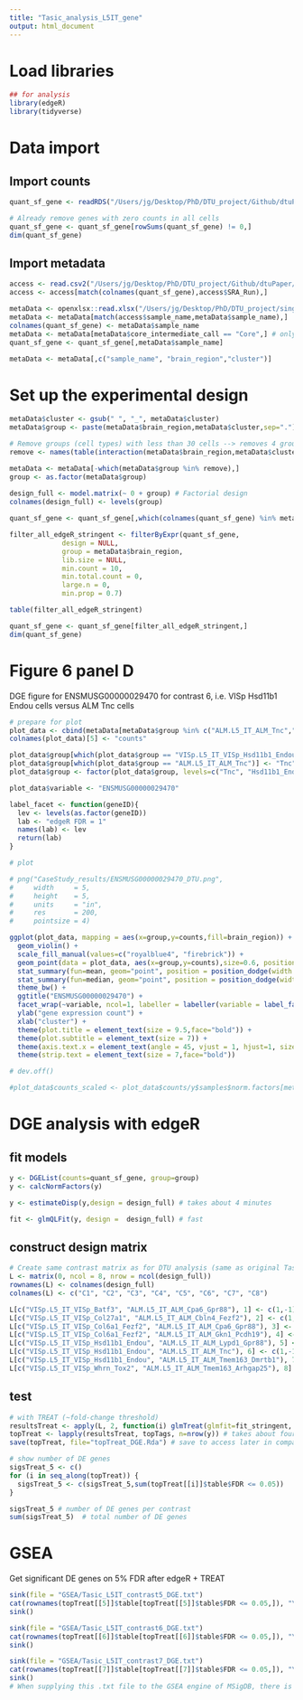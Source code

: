 ```yaml
---
title: "Tasic_analysis_L5IT_gene"
output: html_document
---
```


# Load libraries

```r
## for analysis
library(edgeR)
library(tidyverse)
```

# Data import

## Import counts

```r
quant_sf_gene <- readRDS("/Users/jg/Desktop/PhD/DTU_project/Github/dtuPaper/Data/Tasic_case_data/quantsf_counts_gene_L5IT")

# Already remove genes with zero counts in all cells
quant_sf_gene <- quant_sf_gene[rowSums(quant_sf_gene) != 0,]
dim(quant_sf_gene)
```

## Import metadata

```r
access <- read.csv2("/Users/jg/Desktop/PhD/DTU_project/Github/dtuPaper/Data/Tasic_data/GSE115746_accession_table.csv",sep = "\t")
access <- access[match(colnames(quant_sf_gene),access$SRA_Run),]

metaData <- openxlsx::read.xlsx("/Users/jg/Desktop/PhD/DTU_project/single_cell/Tasic/supplementary_tables/Supplementary_Table_10_Full_Metadata.xlsx")
metaData <- metaData[match(access$sample_name,metaData$sample_name),]
colnames(quant_sf_gene) <- metaData$sample_name
metaData <- metaData[metaData$core_intermediate_call == "Core",] # only retain cell that were unambiguously assigned to a certain cell type (cluster)
quant_sf_gene <- quant_sf_gene[,metaData$sample_name]

metaData <- metaData[,c("sample_name", "brain_region","cluster")]
```

# Set up the experimental design

```r
metaData$cluster <- gsub(" ", "_", metaData$cluster)
metaData$group <- paste(metaData$brain_region,metaData$cluster,sep=".")

# Remove groups (cell types) with less than 30 cells --> removes 4 groups
remove <- names(table(interaction(metaData$brain_region,metaData$cluster))[table(interaction(metaData$brain_region,metaData$cluster)) < 30])

metaData <- metaData[-which(metaData$group %in% remove),]
group <- as.factor(metaData$group)
 
design_full <- model.matrix(~ 0 + group) # Factorial design
colnames(design_full) <- levels(group)

quant_sf_gene <- quant_sf_gene[,which(colnames(quant_sf_gene) %in% metaData$sample_name)]
```

```r
filter_all_edgeR_stringent <- filterByExpr(quant_sf_gene,
             design = NULL,
             group = metaData$brain_region,
             lib.size = NULL,
             min.count = 10,
             min.total.count = 0,
             large.n = 0,
             min.prop = 0.7)

table(filter_all_edgeR_stringent)

quant_sf_gene <- quant_sf_gene[filter_all_edgeR_stringent,]
dim(quant_sf_gene)
```

# Figure 6 panel D

DGE figure for ENSMUSG00000029470 for contrast 6, i.e. VISp Hsd11b1 Endou cells versus ALM Tnc cells 

```r
# prepare for plot
plot_data <- cbind(metaData[metaData$group %in% c("ALM.L5_IT_ALM_Tnc","VISp.L5_IT_VISp_Hsd11b1_Endou"),],quant_sf_gene["ENSMUSG00000029470",metaData$group %in% c("ALM.L5_IT_ALM_Tnc","VISp.L5_IT_VISp_Hsd11b1_Endou")]) ## sample order is the same for both dataframes so we can do this
colnames(plot_data)[5] <- "counts"

plot_data$group[which(plot_data$group == "VISp.L5_IT_VISp_Hsd11b1_Endou")] <- "Hsd11b1_Endou"
plot_data$group[which(plot_data$group == "ALM.L5_IT_ALM_Tnc")] <- "Tnc"
plot_data$group <- factor(plot_data$group, levels=c("Tnc", "Hsd11b1_Endou"))

plot_data$variable <- "ENSMUSG00000029470"

label_facet <- function(geneID){
  lev <- levels(as.factor(geneID))
  lab <- "edgeR FDR = 1"
  names(lab) <- lev
  return(lab)
}

# plot

# png("CaseStudy_results/ENSMUSG00000029470_DTU.png",
#     width     = 5,
#     height    = 5,
#     units     = "in",
#     res       = 200,
#     pointsize = 4)

ggplot(plot_data, mapping = aes(x=group,y=counts,fill=brain_region)) +
  geom_violin() +
  scale_fill_manual(values=c("royalblue4", "firebrick")) +
  geom_point(data = plot_data, aes(x=group,y=counts),size=0.6, position = position_jitterdodge(jitter.width = 0.7,jitter.height = 0, dodge.width = 0.9)) +
  stat_summary(fun=mean, geom="point", position = position_dodge(width = 0.9), shape=18, size=4, colour = "cyan") + 
  stat_summary(fun=median, geom="point", position = position_dodge(width = 0.9), shape=18, size=3, colour = "green4") +
  theme_bw() +
  ggtitle("ENSMUSG00000029470") +
  facet_wrap(~variable, ncol=1, labeller = labeller(variable = label_facet(plot_data$variable))) +
  ylab("gene expression count") +
  xlab("cluster") +
  theme(plot.title = element_text(size = 9.5,face="bold")) +
  theme(plot.subtitle = element_text(size = 7)) +
  theme(axis.text.x = element_text(angle = 45, vjust = 1, hjust=1, size=8)) +
  theme(strip.text = element_text(size = 7,face="bold"))

# dev.off()

#plot_data$counts_scaled <- plot_data$counts/y$samples$norm.factors[metaData$group %in% c("ALM.L5_IT_ALM_Tnc","VISp.L5_IT_VISp_Hsd11b1_Endou")]
```

# DGE analysis with edgeR

## fit models

```r
y <- DGEList(counts=quant_sf_gene, group=group)
y <- calcNormFactors(y)

y <- estimateDisp(y,design = design_full) # takes about 4 minutes

fit <- glmQLFit(y, design =  design_full) # fast
```

## construct design matrix

```r
# Create same contrast matrix as for DTU analysis (same as original Tasic et al. analysis)
L <- matrix(0, ncol = 8, nrow = ncol(design_full))
rownames(L) <- colnames(design_full)
colnames(L) <- c("C1", "C2", "C3", "C4", "C5", "C6", "C7", "C8")

L[c("VISp.L5_IT_VISp_Batf3", "ALM.L5_IT_ALM_Cpa6_Gpr88"), 1] <- c(1,-1)
L[c("VISp.L5_IT_VISp_Col27a1", "ALM.L5_IT_ALM_Cbln4_Fezf2"), 2] <- c(1,-1)
L[c("VISp.L5_IT_VISp_Col6a1_Fezf2", "ALM.L5_IT_ALM_Cpa6_Gpr88"), 3] <- c(1,-1)
L[c("VISp.L5_IT_VISp_Col6a1_Fezf2", "ALM.L5_IT_ALM_Gkn1_Pcdh19"), 4] <- c(1,-1)
L[c("VISp.L5_IT_VISp_Hsd11b1_Endou", "ALM.L5_IT_ALM_Lypd1_Gpr88"), 5] <- c(1,-1)
L[c("VISp.L5_IT_VISp_Hsd11b1_Endou", "ALM.L5_IT_ALM_Tnc"), 6] <- c(1,-1)
L[c("VISp.L5_IT_VISp_Hsd11b1_Endou", "ALM.L5_IT_ALM_Tmem163_Dmrtb1"), 7] <- c(1,-1)
L[c("VISp.L5_IT_VISp_Whrn_Tox2", "ALM.L5_IT_ALM_Tmem163_Arhgap25"), 8] <- c(1,-1)
```

## test

```r
# with TREAT (~fold-change threshold)
resultsTreat <- apply(L, 2, function(i) glmTreat(glmfit=fit_stringent, contrast=i, lfc=1))
topTreat <- lapply(resultsTreat, topTags, n=nrow(y)) # takes about four minutes
save(topTreat, file="topTreat_DGE.Rda") # save to access later in comparison script

# show number of DE genes
sigsTreat_5 <- c()
for (i in seq_along(topTreat)) {
  sigsTreat_5 <- c(sigsTreat_5,sum(topTreat[[i]]$table$FDR <= 0.05))
}

sigsTreat_5 # number of DE genes per contrast
sum(sigsTreat_5)  # total number of DE genes
```

# GSEA

Get significant DE genes on 5% FDR after edgeR + TREAT

```r
sink(file = "GSEA/Tasic_L5IT_contrast5_DGE.txt")
cat(rownames(topTreat[[5]]$table[topTreat[[5]]$table$FDR <= 0.05,]), "\n")
sink()

sink(file = "GSEA/Tasic_L5IT_contrast6_DGE.txt")
cat(rownames(topTreat[[6]]$table[topTreat[[6]]$table$FDR <= 0.05,]), "\n")
sink()

sink(file = "GSEA/Tasic_L5IT_contrast7_DGE.txt")
cat(rownames(topTreat[[7]]$table[topTreat[[7]]$table$FDR <= 0.05,]), "\n")
sink()
# When supplying this .txt file to the GSEA engine of MSigDB, there is strong evidence for enrichment in the biological processes related to synapses, neuron projection, which are very interesting in the context of the Tasic et al. paper.
```

